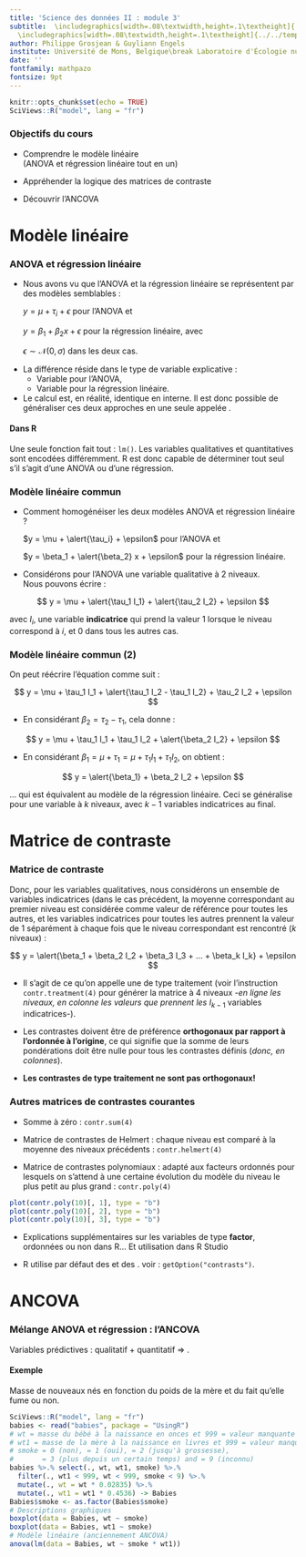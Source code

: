 ```yaml
---
title: 'Science des données II : module 3'
subtitle:  \includegraphics[width=.08\textwidth,height=.1\textheight]{../../template/biodatascience.png}
  \includegraphics[width=.08\textwidth,height=.1\textheight]{../../template/SciViews-logo.pdf} \vfill Modèle linéaire
author: Philippe Grosjean & Guyliann Engels
institute: Université de Mons, Belgique\break Laboratoire d'Écologie numérique\break \includegraphics[width=.08\textwidth,height=.1\textheight]{../../template/EcoNum-logo.pdf} \break \url{http://wp.sciviews.org} \break \url{sdd@sciviews.org}
date: ''
fontfamily: mathpazo
fontsize: 9pt
---
```


```r
knitr::opts_chunk$set(echo = TRUE)
SciViews::R("model", lang = "fr")
```

### Objectifs du cours

\putat{200}{-30}{\includegraphics[width=50mm]{../../template/resources.pdf}}

-   Comprendre le modèle linéaire\
    (ANOVA et régression linéaire tout en un)

-   Appréhender la logique des matrices de contraste

-   Découvrir l'ANCOVA

# Modèle linéaire

### ANOVA et régression linéaire

-   Nous avons vu que l'ANOVA et la régression linéaire se représentent par des modèles semblables :

    $y = \mu + \tau_i + \epsilon$ pour l'ANOVA et

    $y = \beta_1 + \beta_2 x + \epsilon$ pour la régression linéaire, avec

    $\epsilon \sim \mathcal{N}(0, \sigma)$ dans les deux cas.

\vfill

-   La différence réside dans le type de variable explicative :
    -   Variable \alert{qualitative} pour l'ANOVA,
    -   Variable \alert{quantitative} pour la régression linéaire.
-   Le calcul est, en réalité, identique en interne. Il est donc possible de généraliser ces deux approches en une seule appelée \alert{modèle linéaire}.

#### Dans R

Une seule fonction fait tout : `lm()`. Les variables qualitatives et quantitatives sont encodées différemment. R est donc capable de déterminer tout seul s'il s'agit d'une ANOVA ou d'une régression.

### Modèle linéaire commun

-   Comment homogénéiser les deux modèles ANOVA et régression linéaire ?

    $y = \mu + \alert{\tau_i} + \epsilon$ pour l'ANOVA et

    $y = \beta_1 + \alert{\beta_2} x + \epsilon$ pour la régression linéaire.

-   Considérons pour l'ANOVA une variable qualitative à 2 niveaux.\
    Nous pouvons écrire :

$$
y = \mu + \alert{\tau_1 I_1} + \alert{\tau_2 I_2} + \epsilon
$$

avec $I_i$, une variable **indicatrice** qui prend la valeur 1 lorsque le niveau correspond à *i*, et 0 dans tous les autres cas.

### Modèle linéaire commun (2)

On peut réécrire l'équation comme suit :

$$
y = \mu + \tau_1 I_1 + \alert{\tau_1 I_2 - \tau_1 I_2} + \tau_2 I_2 + \epsilon
$$

-   En considérant $\beta_2 = \tau_2 - \tau_1$, cela donne :

$$
y = \mu + \tau_1 I_1 + \tau_1 I_2 + \alert{\beta_2 I_2} + \epsilon
$$

-   En considérant $\beta_1 = \mu + \tau_1 = \mu + \tau_1 I_1 + \tau_1 I_2$, on obtient :

$$
y = \alert{\beta_1} + \beta_2 I_2 + \epsilon
$$

... qui est équivalent au modèle de la régression linéaire. Ceci se généralise pour une variable à *k* niveaux, avec $k - 1$ variables indicatrices au final.

# Matrice de contraste

### Matrice de contraste

Donc, pour les variables qualitatives, nous considérons un ensemble de variables indicatrices (dans le cas précédent, la moyenne correspondant au premier niveau est considérée comme valeur de référence pour toutes les autres, et les variables indicatrices pour toutes les autres prennent la valeur de 1 séparément à chaque fois que le niveau correspondant est rencontré (*k* niveaux) :

$$
y = \alert{\beta_1 + \beta_2 I_2 + \beta_3 I_3 + ... + \beta_k I_k} + \epsilon
$$

-   Il s'agit de ce qu'on appelle une \alert{matrice de contrastes} de type traitement (voir l'instruction `contr.treatment(4)` pour générer la matrice à 4 niveaux *-en ligne les niveaux, en colonne les valeurs que prennent les* $I_{k-1}$ variables indicatrices-).

-   Les contrastes doivent être de préférence **orthogonaux par rapport à l'ordonnée à l'origine**, ce qui signifie que la somme de leurs pondérations doit être nulle pour tous les contrastes définis (*donc, en colonnes*).

-   **Les contrastes de type traitement ne sont pas orthogonaux!**

### Autres matrices de contrastes courantes

-   Somme à zéro : `contr.sum(4)`

-   Matrice de contrastes de Helmert : chaque niveau est comparé à la moyenne des niveaux précédents : `contr.helmert(4)`

-   Matrice de contrastes polynomiaux : adapté aux facteurs ordonnés pour lesquels on s'attend à une certaine évolution du modèle du niveau le plus petit au plus grand : `contr.poly(4)`

```r
plot(contr.poly(10)[, 1], type = "b")
plot(contr.poly(10)[, 2], type = "b")
plot(contr.poly(10)[, 3], type = "b")
```

-   Explications supplémentaires sur les variables de type **factor**, ordonnées ou non dans R... Et utilisation dans R Studio

-   R utilise par défaut des \alert{contrastes de traitement pour les facteurs non ordonnés} et des \alert{contrastes polynomiaux pour des facteurs ordonnés}. voir : `getOption("contrasts")`.

# ANCOVA

### Mélange ANOVA et régression : l'ANCOVA

Variables prédictives : qualitatif + quantitatif =\> \alert{Analyse de la COVAriance}.

#### Exemple

Masse de nouveaux nés en fonction du poids de la mère et du fait qu'elle fume ou non.

```r
SciViews::R("model", lang = "fr")
babies <- read("babies", package = "UsingR")
# wt = masse du bébé à la naissance en onces et 999 = valeur manquante
# wt1 = masse de la mère à la naissance en livres et 999 = valeur manquante
# smoke = 0 (non), = 1 (oui), = 2 (jusqu'à grossesse),
#       = 3 (plus depuis un certain temps) and = 9 (inconnu)
babies %>.% select(., wt, wt1, smoke) %>.%
  filter(., wt1 < 999, wt < 999, smoke < 9) %>.%
  mutate(., wt = wt * 0.02835) %>.%
  mutate(., wt1 = wt1 * 0.4536) -> Babies
Babies$smoke <- as.factor(Babies$smoke)
# Descriptions graphiques
boxplot(data = Babies, wt ~ smoke)
boxplot(data = Babies, wt1 ~ smoke)
# Modèle linéaire (anciennement ANCOVA)
anova(lm(data = Babies, wt ~ smoke * wt1))
```
